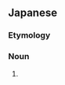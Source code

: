 ==Japanese==
{{DEFAULTSORT:ようすこうわに}}
{{ja-kanjitab|よう|す|こう|わに}}

===Etymology===
{{compound|ja|揚子江|鰐|tr1=Yōsukō|t1=[[Yangtse]] [[river|River]]|tr2=wani|t2=[[crocodilian]]}}

===Noun===
{{ja-noun|^ようすこうわに|^ヨウスコウワニ}}

# {{synonym of|lang=ja|揚子江アリゲーター}}

{{C|ja|Crocodilians}}